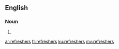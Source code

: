 ==English==

===Noun===
{{head|en}}

# {{plural of|refresher}}

[[ar:refreshers]]
[[fr:refreshers]]
[[ku:refreshers]]
[[my:refreshers]]